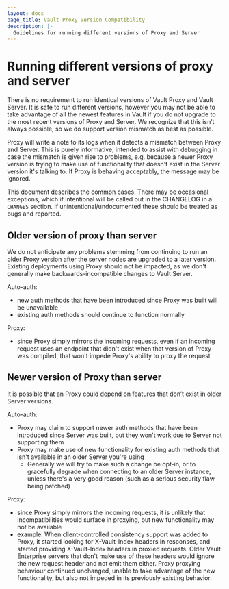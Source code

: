 ```yaml
---
layout: docs
page_title: Vault Proxy Version Compatibility
description: |-
  Guidelines for running different versions of Proxy and Server
---
```


# Running different versions of proxy and server

There is no requirement to run identical versions of Vault Proxy and Vault Server.
It is safe to run different versions, however you may not be able to take advantage of all the newest features in Vault if you do not upgrade to the most recent versions of Proxy and Server. We recognize that this isn’t always possible, so we do support version mismatch as best as possible.

Proxy will write a note to its logs when it detects a mismatch between Proxy and Server.  This is purely informative, intended to assist with debugging in case the mismatch is given rise to problems, e.g. because a newer Proxy version is trying to make use of functionality that doesn't exist in the Server version it's talking to.  If Proxy is behaving acceptably, the message may be ignored.

This document describes the common cases.  There may be occasional exceptions, which if intentional will be called out in the CHANGELOG in a `CHANGES` section.  If unintentional/undocumented these should be treated as bugs and reported.

## Older version of proxy than server

We do not anticipate any problems stemming from continuing to run an older Proxy version after the server nodes are upgraded to a later version.  Existing deployments using Proxy should not be impacted, as we don't generally make backwards-incompatible changes to Vault Server.

Auto-auth:
- new auth methods that have been introduced since Proxy was built will be unavailable
- existing auth methods should continue to function normally

Proxy:
- since Proxy simply mirrors the incoming requests, even if an incoming request uses an endpoint that didn't exist when that version of Proxy was compiled, that won't impede Proxy's ability to proxy the request

## Newer version of Proxy than server

It is possible that an Proxy could depend on features that don’t exist in older Server versions.

Auto-auth:
- Proxy may claim to support newer auth methods that have been introduced since Server was built, but they won't work due to Server not supporting them
- Proxy may make use of new functionality for existing auth methods that isn't available in an older Server you're using
  - Generally we will try to make such a change be opt-in, or to gracefully degrade when connecting to an older Server instance, unless there's a very good reason (such as a serious security flaw being patched)

Proxy:
- since Proxy simply mirrors the incoming requests, it is unlikely that incompatibilities would surface in proxying, but new functionality may not be available
- example: When client-controlled consistency support was added to Proxy, it started looking for X-Vault-Index headers in responses, and started providing X-Vault-Index headers in proxied requests.  Older Vault Enterprise servers that don't make use of these headers would ignore the new request header and not emit them either.  Proxy proxying behaviour continued unchanged, unable to take advantage of the new functionality, but also not impeded in its previously existing behavior.
